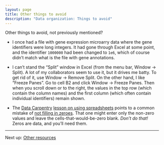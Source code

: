 ```yaml
---
layout: page
title: Other things to avoid
description: "Data organization: Things to avoid"
---
```


Other things to avoid, not previously mentioned?

- I once had a file with gene expression microarry data where the gene
  identifiers were long integers. It had gone through Excel at some
  point, and the identifier `1000000` had been changed to `1e6`, which
  of course didn't match what is the file with gene annotations.

- I can't stand the "Split" window in Excel (from the menu bar, Window
  → Split). A lot of my collaborators seem to use it, but it drives me
  batty. To get rid of it, use Window → Remove Split. On the other
  hand, I like "Freeze Panes". Go to cell B2 and click Window → Freeze
  Panes. Then when you scroll down or to the right, the values in the
  top row (which contain the column names) and the first column (which
  often contain individual identifiers) remain shown.

- The [Data Carpentry](http://datacarpentry.org/)
  [lesson on using spreadsheets](https://github.com/datacarpentry/excel-ecology)
  points to a common mistake of
  [not filling in zeroes](https://github.com/datacarpentry/excel-ecology/blob/gh-pages/02-common-mistakes.md).
  That one might enter only the non-zero values and leave the
  cells-that-would-be-zero blank. *Don't do that!* Zeros are data, and
  you'll need them.

---

Next up: [Other resources](resources.html)
